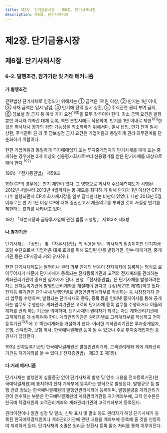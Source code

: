 ```yaml
---
title: 제2장. 단기금융시장 - 제6절. 단기사채시장
description: 제6절. 단기사채시장
---
```


# 제2장. 단기금융시장

## 제6절. 단기사채시장

### 6-2. 발행조건, 참가기관 및 거래 메커니즘

#### 가.발행조건

관련법상 단기사채로 인정되기 위해서는 ① 금액은 1억원 이상, ② 만기는 1년 이내, ③
사채 금액은 일시 납입, ④ 만기에 전액 일시 상환, ⑤ 주식관련 권리 부여 금지, ⑥ 담보설
정 금지 등 여섯 가지 요건$^{190)}$을 모두 갖추어야 한다. 최소 금액 요건은 발행뿐만 아니라
계좌간 대체 등록, 액면 분할시에도 적용되며, 만기를 1년 이내로 제한$^{191)}$한 것은 회사채시
장과의 경합 가능성을 최소화하기 위해서다. 일시 납입, 만기 전액 일시 상환, 주식관련 권
리 및 담보설정 금지 요건은 기업어음과 동일하게 권리·의무관계를 단순화하기 위함이다.

한편 기업어음과 동일하게 투자매매업자 또는 투자중개업자가 단기사채를 매매 또는 중
개하는 경우에는 2개 이상의 신용평가회사로부터 신용평가를 받은 단기사채를 대상으로
해야 한다.$^{192)}$

<GComment>
190\) 「전자증권법」 제59조

191\) CP의 경우에는 만기 제한이 없다. 그 영향으로 회사채 수요예측제도가 시행된 2012년 4월부터 2013년 4월까지는 동 제도를 회피하
기 위해 만기가 1년 이상인 CP가 다수 발행되면서 CP가 회사채시장을 일부 잠식한다는 비판이 있었다. 다만 2013년 5월 이후로는 만
기 1년 이상 CP에 대해 증권신고서 제출의무를 부과한 것이 사실상 만기를 제한하는 효과를 나타내고 있다.

192\) 「자본시장과 금융투자업에 관한 법률 시행령」 제183조 제3항
</GComment>

#### 나.참가기관

단기사채는 「상법」 및 「자본시장법」의 적용을 받는 회사채의 일종이지만 단기자금 조달
수단으로서 기업어음 대체 효과를 위해 도입된 만큼 발행기관, 인수·매매기관, 중개기관
등은 CP시장과 거의 유사하다.

한편 단기사채제도는 발행이나 권리·의무 관계의 변동이 전자계좌에 등록하는 형식으
로 이루어지기 때문에 단기사채가 등록되는 전자등록기관과 고객의 전자계좌를 관리하는
계좌관리기관이 중요한 참가자가 된다. 현행 「전자증권법」은 단기사채를 발행하려는 자는
전자등록기관에 발행인관리계좌를 개설해야 한다고 규정(제21조 제1항)하고 있다. 전자등
록기관은 단기사채 발행인별로 발행인관리계좌부를 작성하는 등 시장참가자 관리 업무를
수행하며, 발행되는 단기사채의 종류, 종목 등을 인터넷 홈페이지를 통해 공개하는 업무도
수행한다. 계좌관리기관은 고객의 단기사채 등록 업무를 수행하거나 이들의 계좌를 관리
하는 기관을 의미하며, 단기사채의 권리자가 되려는 자는 계좌관리기관에 고객계좌를 개
설하여야 한다. 계좌관리기관은 권리자별로 고객계좌부를 작성하고 전자등록기관$^{193)}$에 고
객관리계좌를 개설해야 한다. 이러한 계좌관리기관은 투자중개업자, 은행, 신탁업자, 보험
회사, 한국예탁결제원 등이 될 수 있으나 주로 투자중개업자인 증권사가 담당한다.

<GCenterImg src ="/fm/2-32.png" caption="그림2-32. 단기사채 전자등록 구조"/>

<GComment>
193\) 전자등록기관인 한국예탁결제원은 발행인관리계좌, 고객관리계좌 외에 계좌관리기관등 자기계좌를 둘 수 있다.(「전자증권법」 제23
조 제1항).

</GComment>

#### 다.거래 메커니즘

단기사채는 발행인이 실물증권 없이 단기사채의 발행 및 인수 내용을 전자등록기관(한
국예탁결제원)에 통지하여 전자 계좌부에 등록하는 방식으로 발행된다. 발행규모 등 발행
관련 정보는 한국예탁결제원의 발행인관리계좌에 등록되며, 발행물량중 계좌관리기관이
인수하는 부분은 한국예탁결제원의 계좌관리기관등 자기계좌부에, 고객 인수분은 한국예
탁결제원의 고객관리계좌와 계좌관리기관의 고객계좌부에 등록된다.

권리이전이나 질권 설정 및 말소, 신탁 표시 및 말소 등도 권리자가 해당 단기사채가 등
록된 한국예탁결제원이나 계좌관리기관에 관련 내용을 계좌부에 등록해 줄 것을 신청하
여 처리하게 된다. 단기사채의 소멸은 원리금 상환시 등록 말소 처리를 통해 이루어진다.


<GCenterImg src ="/fm/2-33.png" caption="그림2-33. 단기사채 거래 메커니즘"/>
